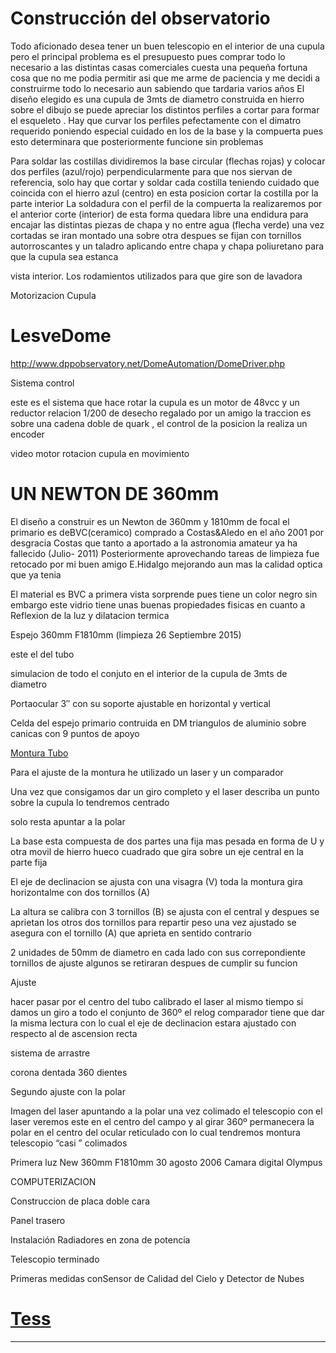 <ReparacionSBIG />

# Construcción del observatorio

<Imagen src="/observatorio/obras_031.gif?w=127" />

Todo aficionado desea tener un buen telescopio en el interior de una cupula pero el principal problema es el presupuesto pues comprar todo lo necesario a las distintas casas comerciales cuesta una pequeña fortuna cosa que no me podia permitir asi que me arme de paciencia y me decidi a construirme todo lo necesario aun sabiendo que tardaria varios años El diseño elegido es una cupula de 3mts de diametro construida en hierro sobre el dibujo se puede apreciar los distintos perfiles a cortar para formar el esqueleto . Hay que curvar los perfiles pefectamente con el dimatro requerido poniendo especial cuidado en los de la base y la compuerta pues esto determinara que posteriormente funcione sin problemas
<Imagen src="/observatorio/esqueleto-cupula1.jpg" />
<Imagen src="/observatorio/cupula_sol1.jpg" />

Para soldar las costillas dividiremos la base circular (flechas rojas) y colocar dos perfiles (azul/rojo) perpendicularmente para que nos siervan de referencia, solo hay que cortar y soldar cada costilla teniendo cuidado que coincida con el hierro azul (centro) en esta posicion cortar la costilla por la parte interior La soldadura con el perfil de la compuerta la realizaremos por el anterior corte (interior) de esta forma quedara libre una endidura para encajar las distintas piezas de chapa y no entre agua (flecha verde) una vez cortadas se iran montado una sobre otra despues se fijan con tornillos autorroscantes y un taladro aplicando entre chapa y chapa poliuretano para que la cupula sea estanca
<Imagen src="/observatorio/cupula2.jpg" />

vista interior. Los rodamientos utilizados para que gire son de lavadora
<Imagen src="/observatorio/cupula-base-int.jpg" />
<Imagen src="/observatorio/cupula3.jpg" />
<Imagen src="/observatorio/cupula.jpg" />
<Imagen src="/observatorio/copy-cupula-fin.jpg" />
<Imagen src="/observatorio/cupula-noche.jpg" />

Motorizacion Cupula
# LesveDome
<a href="http://www.dppobservatory.net/DomeAutomation/DomeDriver.php" >http://www.dppobservatory.net/DomeAutomation/DomeDriver.php</a>

Sistema control
<Imagen src="/observatorio/automatizacion-cupula.jpg" />

este es el sistema que hace rotar la cupula es un motor de 48vcc y un reductor relacion 1/200 de desecho regalado por un amigo la traccion es sobre una cadena doble de quark , el control de la posicion la realiza un encoder
<Imagen src="/observatorio/rotacion-cupulapa2.jpg" />

video motor rotacion cupula en movimiento
# UN NEWTON DE 360mm
El diseño a construir es un Newton de 360mm y 1810mm de focal el primario es deBVC(ceramico) comprado a Costas&amp;Aledo en el año 2001 por desgracia Costas que tanto a aportado a la astronomia amateur ya ha fallecido (Julio- 2011) Posteriormente aprovechando tareas de limpieza fue retocado por mi buen amigo E.Hidalgo mejorando aun mas la calidad optica que ya tenia

El material es BVC a primera vista sorprende pues tiene un color negro sin embargo este vidrio tiene unas buenas propiedades fisicas en cuanto a Reflexion de la luz y dilatacion termica
<Imagen src="/observatorio/limpieza-27sep2015.jpg" />

Espejo 360mm F1810mm (limpieza 26 Septiembre 2015)
<Imagen src="/observatorio/montura-3-vistas.gif" />

este el del tubo
<Imagen src="/observatorio/tubo.gif" />

simulacion de todo el conjuto en el interior de la cupula de 3mts de diametro
<Imagen src="/observatorio/cupula.gif" />

Portaocular 3″ con su soporte ajustable en horizontal y vertical
<Imagen src="/observatorio/pletina-porta.jpg" />

Celda del espejo primario contruida en DM triangulos de aluminio sobre canicas con 9 puntos de apoyo
<Imagen src="/observatorio/celda-primario-web1.jpg" />

<a href="/observatorio/bisinfin1.jpg">Montura Tubo</a>
<Imagen src="/observatorio/montura-tubo1.jpg" />
<Imagen src="/observatorio/montura-coche.jpg" />

Para el ajuste de la montura he utilizado un laser y un comparador
<Imagen src="/observatorio/img_18451.jpg" />

Una vez que consigamos dar un giro completo y el laser describa un punto sobre la cupula lo tendremos centrado
<Imagen src="/observatorio/montura-laser.jpg" />

solo resta apuntar a la polar
<Imagen src="/observatorio/ajuste-con-laser-21.jpg" />

La base esta compuesta de dos partes una fija mas pesada en forma de U y otra movil de hierro hueco cuadrado que gira sobre un eje central en la parte fija
<Imagen src="/observatorio/base.jpg" />

El eje de declinacion se ajusta con una visagra (V) toda la montura gira horizontalme con dos tornillos (A)
<Imagen src="/observatorio/azimut2.jpg" />

La altura se calibra con 3 tornillos (B) se ajusta con el central y despues se aprietan los otros dos tornillos para repartir peso una vez ajustado se asegura con el tornillo (A) que aprieta en sentido contrario
<Imagen src="/observatorio/montura2.jpg" />

2 unidades de 50mm de diametro en cada lado con sus correpondiente tornillos de ajuste algunos se retiraran despues de cumplir su funcion
<Imagen src="/observatorio/cojinetes1.jpg" />

Ajuste
<Imagen src="/observatorio/montura-ajuste-32.jpg" />

hacer pasar por el centro del tubo calibrado el laser al mismo tiempo si damos un giro a todo el conjunto de 360º el relog comparador tiene que dar la misma lectura con lo cual el eje de declinacion estara ajustado con respecto al de ascension recta
<Imagen src="/observatorio/montura-ajuste.jpg" />
<Imagen src="/observatorio/montura-ajuste-2.jpg" />

sistema de arrastre
<Imagen src="/observatorio/bisinfin1.jpg" />

corona dentada 360 dientes
<Imagen src="/observatorio/corona-ar.jpg" />
<Imagen src="/observatorio/sistema-de-arrastre1.jpg" />

Segundo ajuste con la polar
<Imagen src="/observatorio/laser-polar2.jpg" />

Imagen del laser apuntando a la polar una vez colimado el telescopio con el laser veremos este en el centro del campo y al girar 360º permanecera la polar en el centro del ocular reticulado con lo cual tendremos montura telescopio “casi ” colimados
<Imagen src="/observatorio/laser-polar.jpg" />

Primera luz New 360mm F1810mm 30 agosto 2006 Camara digital Olympus
<Imagen src="/observatorio/m27-358-2.jpg" />

COMPUTERIZACION
<Imagen src="/observatorio/scope.gif" />

Construccion de placa doble cara
<Imagen src="/observatorio/placa-doble-cara1.jpg" />
<Imagen src="/observatorio/placa-montada1.jpg" />
<Imagen src="/observatorio/electronica-interior1.jpg" />

Panel trasero
<Imagen src="/observatorio/electronica-panel-trasero-copy1.jpg" />

Instalación Radiadores en zona de potencia
<Imagen src="/observatorio/electronica-mel1.jpg" />

Telescopio terminado
<Imagen src="/observatorio/nw-358-2.jpg" />
<Imagen src="/observatorio/mosaico-358mm.jpg" />

Primeras medidas conSensor de Calidad del Cielo y Detector de Nubes
# <a href="http://www.observatorioremoto.com/" target="_blank" >Tess</a>
<Imagen src="/observatorio/calibrado.jpg" />


---

<ReparacionSBIG />